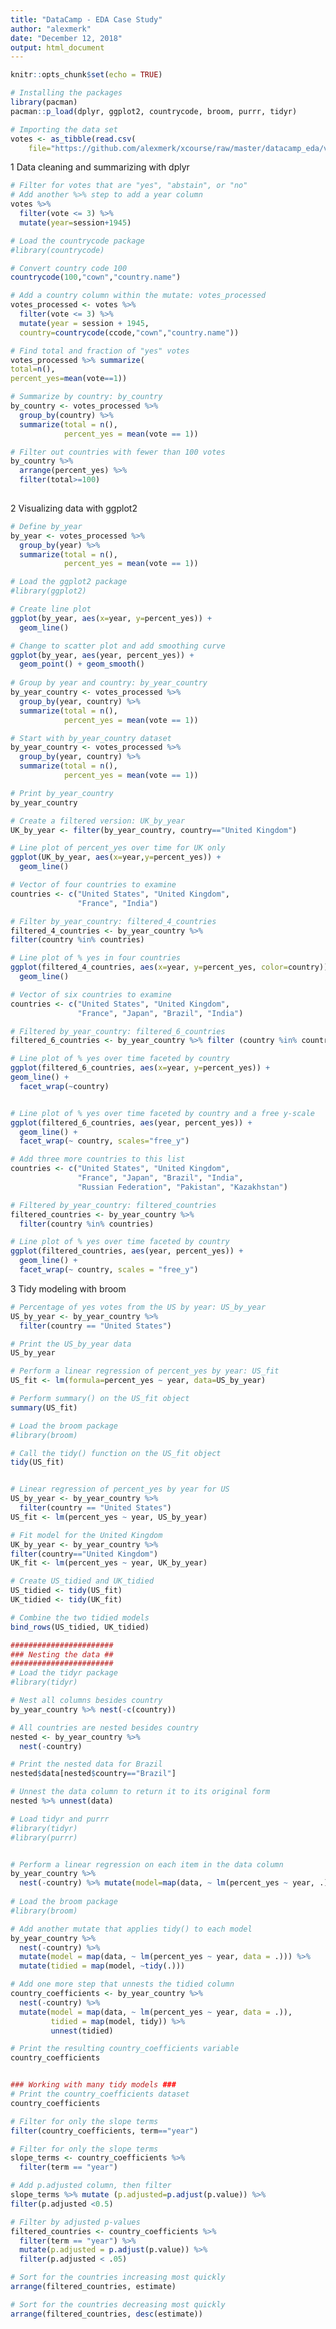 ```yaml
---
title: "DataCamp - EDA Case Study"
author: "alexmerk"
date: "December 12, 2018"
output: html_document
---
```


```r
knitr::opts_chunk$set(echo = TRUE)

# Installing the packages
library(pacman)
pacman::p_load(dplyr, ggplot2, countrycode, broom, purrr, tidyr)

# Importing the data set
votes <- as_tibble(read.csv(
    file="https://github.com/alexmerk/xcourse/raw/master/datacamp_eda/votes.csv"))
```

1 Data cleaning and summarizing with dplyr
```r
# Filter for votes that are "yes", "abstain", or "no"
# Add another %>% step to add a year column
votes %>%
  filter(vote <= 3) %>%
  mutate(year=session+1945)

# Load the countrycode package
#library(countrycode)

# Convert country code 100
countrycode(100,"cown","country.name")

# Add a country column within the mutate: votes_processed
votes_processed <- votes %>%
  filter(vote <= 3) %>%
  mutate(year = session + 1945, 
  country=countrycode(ccode,"cown","country.name"))

# Find total and fraction of "yes" votes
votes_processed %>% summarize(
total=n(),
percent_yes=mean(vote==1))

# Summarize by country: by_country
by_country <- votes_processed %>%
  group_by(country) %>%
  summarize(total = n(),
            percent_yes = mean(vote == 1))

# Filter out countries with fewer than 100 votes
by_country %>%
  arrange(percent_yes) %>%
  filter(total>=100)
  
```

2 Visualizing data with ggplot2
```r
# Define by_year
by_year <- votes_processed %>%
  group_by(year) %>%
  summarize(total = n(),
            percent_yes = mean(vote == 1))

# Load the ggplot2 package
#library(ggplot2)

# Create line plot
ggplot(by_year, aes(x=year, y=percent_yes)) +
  geom_line()

# Change to scatter plot and add smoothing curve
ggplot(by_year, aes(year, percent_yes)) +
  geom_point() + geom_smooth()
  
# Group by year and country: by_year_country
by_year_country <- votes_processed %>%
  group_by(year, country) %>%
  summarize(total = n(),
            percent_yes = mean(vote == 1))

# Start with by_year_country dataset
by_year_country <- votes_processed %>%
  group_by(year, country) %>%
  summarize(total = n(),
            percent_yes = mean(vote == 1))

# Print by_year_country
by_year_country

# Create a filtered version: UK_by_year
UK_by_year <- filter(by_year_country, country=="United Kingdom")

# Line plot of percent_yes over time for UK only
ggplot(UK_by_year, aes(x=year,y=percent_yes)) +
  geom_line()

# Vector of four countries to examine
countries <- c("United States", "United Kingdom",
               "France", "India")

# Filter by_year_country: filtered_4_countries
filtered_4_countries <- by_year_country %>%
filter(country %in% countries)

# Line plot of % yes in four countries
ggplot(filtered_4_countries, aes(x=year, y=percent_yes, color=country)) +
  geom_line()

# Vector of six countries to examine
countries <- c("United States", "United Kingdom",
               "France", "Japan", "Brazil", "India")

# Filtered by_year_country: filtered_6_countries
filtered_6_countries <- by_year_country %>% filter (country %in% countries)

# Line plot of % yes over time faceted by country
ggplot(filtered_6_countries, aes(x=year, y=percent_yes)) +
geom_line() +
  facet_wrap(~country)


# Line plot of % yes over time faceted by country and a free y-scale
ggplot(filtered_6_countries, aes(year, percent_yes)) +
  geom_line() +
  facet_wrap(~ country, scales="free_y")

# Add three more countries to this list
countries <- c("United States", "United Kingdom",
               "France", "Japan", "Brazil", "India", 
               "Russian Federation", "Pakistan", "Kazakhstan")

# Filtered by_year_country: filtered_countries
filtered_countries <- by_year_country %>%
  filter(country %in% countries)

# Line plot of % yes over time faceted by country
ggplot(filtered_countries, aes(year, percent_yes)) +
  geom_line() +
  facet_wrap(~ country, scales = "free_y")
```

3 Tidy modeling with broom
```r
# Percentage of yes votes from the US by year: US_by_year
US_by_year <- by_year_country %>%
  filter(country == "United States")

# Print the US_by_year data
US_by_year

# Perform a linear regression of percent_yes by year: US_fit
US_fit <- lm(formula=percent_yes ~ year, data=US_by_year)

# Perform summary() on the US_fit object
summary(US_fit)

# Load the broom package
#library(broom)

# Call the tidy() function on the US_fit object
tidy(US_fit)


# Linear regression of percent_yes by year for US
US_by_year <- by_year_country %>%
  filter(country == "United States")
US_fit <- lm(percent_yes ~ year, US_by_year)

# Fit model for the United Kingdom
UK_by_year <- by_year_country %>%
filter(country=="United Kingdom")
UK_fit <- lm(percent_yes ~ year, UK_by_year)

# Create US_tidied and UK_tidied
US_tidied <- tidy(US_fit)
UK_tidied <- tidy(UK_fit)

# Combine the two tidied models
bind_rows(US_tidied, UK_tidied)

#######################
### Nesting the data ##
#######################
# Load the tidyr package
#library(tidyr)

# Nest all columns besides country
by_year_country %>% nest(-c(country))

# All countries are nested besides country
nested <- by_year_country %>%
  nest(-country)

# Print the nested data for Brazil
nested$data[nested$country=="Brazil"]

# Unnest the data column to return it to its original form
nested %>% unnest(data)

# Load tidyr and purrr
#library(tidyr)
#library(purrr)


# Perform a linear regression on each item in the data column
by_year_country %>%
  nest(-country) %>% mutate(model=map(data, ~ lm(percent_yes ~ year, .)))
  
# Load the broom package
#library(broom)

# Add another mutate that applies tidy() to each model
by_year_country %>%
  nest(-country) %>%
  mutate(model = map(data, ~ lm(percent_yes ~ year, data = .))) %>%
  mutate(tidied = map(model, ~tidy(.)))

# Add one more step that unnests the tidied column
country_coefficients <- by_year_country %>%
  nest(-country) %>%
  mutate(model = map(data, ~ lm(percent_yes ~ year, data = .)),
         tidied = map(model, tidy)) %>%
         unnest(tidied)

# Print the resulting country_coefficients variable
country_coefficients


### Working with many tidy models ###
# Print the country_coefficients dataset
country_coefficients

# Filter for only the slope terms
filter(country_coefficients, term=="year")

# Filter for only the slope terms
slope_terms <- country_coefficients %>%
  filter(term == "year")

# Add p.adjusted column, then filter
slope_terms %>% mutate (p.adjusted=p.adjust(p.value)) %>%
filter(p.adjusted <0.5)

# Filter by adjusted p-values
filtered_countries <- country_coefficients %>%
  filter(term == "year") %>%
  mutate(p.adjusted = p.adjust(p.value)) %>%
  filter(p.adjusted < .05)

# Sort for the countries increasing most quickly
arrange(filtered_countries, estimate)

# Sort for the countries decreasing most quickly
arrange(filtered_countries, desc(estimate))
```


